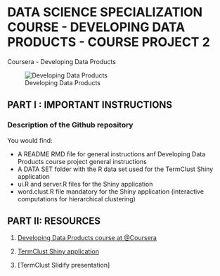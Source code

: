 DATA SCIENCE SPECIALIZATION COURSE - DEVELOPING DATA PRODUCTS - COURSE PROJECT 2
==================================================================================
Coursera - Developing Data Products

![Developing Data Products](https://github.com/SONEINT/Dev_Data_Products/Pictures/DevelopingDataProducts.jpg)

PART I : IMPORTANT INSTRUCTIONS
--------------------------------------------------------

### Description of the Github repository

You would find:

* A README RMD file for general instructions anf Developing Data Products course 
project general instructions
* A DATA SET folder with the R data set used for the TermClust Shiny application
* ui.R and server.R files for the Shiny application
* word.clust.R file mandatory for the Shiny application (interactive computations 
for hierarchical clustering)


PART II: RESOURCES
--------------------------------------------------------

1. [Developing Data Products course at @Coursera](https://www.coursera.org/course/devdataprod)

2. [TermClust Shiny application](https://soneint.shinyapps.io/AppCoursera)

3. [TermClust Slidify presentation]